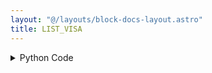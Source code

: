 ```yaml
---
layout: "@/layouts/block-docs-layout.astro"
title: LIST_VISA
---
```



<PythonDocsDisplay docstring={docstring} />

<details>
<summary>Python Code</summary>
```python
from typing import Optional

import pyvisa
from flojoy import DataContainer, TextBlob, flojoy


@flojoy(
    deps={
        "pyvisa": "1.13.0",
        "pyusb": "1.2.1",
        "zeroconf": "0.102.0",
        "pyvisa_py": "0.7.0",
    }
)
def LIST_VISA(
    default: Optional[DataContainer] = None,
) -> Optional[DataContainer]:
    """The LIST_VISA node lists all VISA instruments available.

    Parameters
    ----------
    default : DataContainer
        the input data container

    Returns
    -------
    DataContainer
        optional: The input DataContainer is returned.
    """

    rm = pyvisa.ResourceManager("@py")
    addresses = rm.list_resources()
    print("Available VISA instrument addresses: ", addresses, flush=True)
    instr_list = ", ".join(addresses)

    return TextBlob(text_blob=instr_list)

```
[Find this Flojoy Block on GitHub](https://github.com/flojoy-ai/blocks/blob/main/blocks/IO/INSTRUMENTS/QCODES/LIST_VISA/LIST_VISA.py)
</details>

## Example

<AppDisplay app={app} blockName="LIST_VISA" client:visible />
